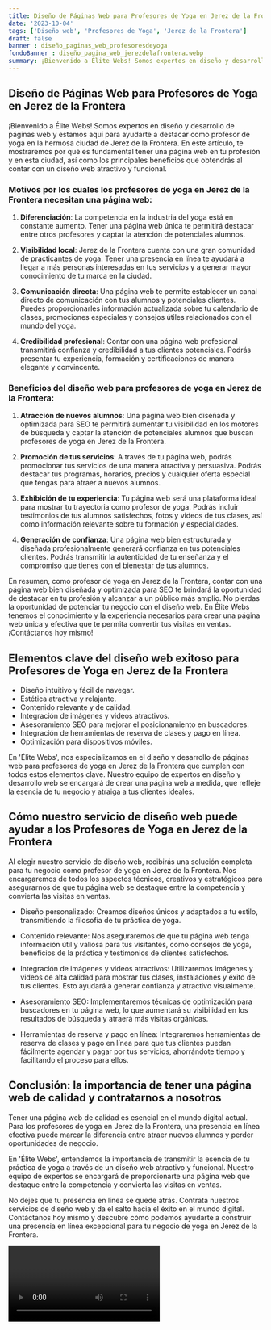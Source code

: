 ```yaml
---
title: Diseño de Páginas Web para Profesores de Yoga en Jerez de la Frontera
date: '2023-10-04'
tags: ['Diseño web', 'Profesores de Yoga', 'Jerez de la Frontera']
draft: false
banner : diseño_paginas_web_profesoresdeyoga
fondoBanner : diseño_pagina_web_jerezdelafrontera.webp
summary: ¡Bienvenido a Élite Webs! Somos expertos en diseño y desarrollo de páginas web y estamos aquí para ayudarte a destacar como profesor de yoga en la hermosa ciudad de Jerez de la Frontera. En este artículo, te mostraremos por qué es fundamental tener una página web en tu profesión y en esta ciudad, así como los principales beneficios que obtendrás al contar con un diseño web atractivo y funcional.
---
```


## Diseño de Páginas Web para Profesores de Yoga en Jerez de la Frontera

¡Bienvenido a Élite Webs! Somos expertos en diseño y desarrollo de páginas web y estamos aquí para ayudarte a destacar como profesor de yoga en la hermosa ciudad de Jerez de la Frontera. En este artículo, te mostraremos por qué es fundamental tener una página web en tu profesión y en esta ciudad, así como los principales beneficios que obtendrás al contar con un diseño web atractivo y funcional.

### Motivos por los cuales los profesores de yoga en Jerez de la Frontera necesitan una página web:

1. **Diferenciación**: La competencia en la industria del yoga está en constante aumento. Tener una página web única te permitirá destacar entre otros profesores y captar la atención de potenciales alumnos.

2. **Visibilidad local**: Jerez de la Frontera cuenta con una gran comunidad de practicantes de yoga. Tener una presencia en línea te ayudará a llegar a más personas interesadas en tus servicios y a generar mayor conocimiento de tu marca en la ciudad.

3. **Comunicación directa**: Una página web te permite establecer un canal directo de comunicación con tus alumnos y potenciales clientes. Puedes proporcionarles información actualizada sobre tu calendario de clases, promociones especiales y consejos útiles relacionados con el mundo del yoga.

4. **Credibilidad profesional**: Contar con una página web profesional transmitirá confianza y credibilidad a tus clientes potenciales. Podrás presentar tu experiencia, formación y certificaciones de manera elegante y convincente.

### Beneficios del diseño web para profesores de yoga en Jerez de la Frontera:

1. **Atracción de nuevos alumnos**: Una página web bien diseñada y optimizada para SEO te permitirá aumentar tu visibilidad en los motores de búsqueda y captar la atención de potenciales alumnos que buscan profesores de yoga en Jerez de la Frontera.

2. **Promoción de tus servicios**: A través de tu página web, podrás promocionar tus servicios de una manera atractiva y persuasiva. Podrás destacar tus programas, horarios, precios y cualquier oferta especial que tengas para atraer a nuevos alumnos.

3. **Exhibición de tu experiencia**: Tu página web será una plataforma ideal para mostrar tu trayectoria como profesor de yoga. Podrás incluir testimonios de tus alumnos satisfechos, fotos y videos de tus clases, así como información relevante sobre tu formación y especialidades.

4. **Generación de confianza**: Una página web bien estructurada y diseñada profesionalmente generará confianza en tus potenciales clientes. Podrás transmitir la autenticidad de tu enseñanza y el compromiso que tienes con el bienestar de tus alumnos.

En resumen, como profesor de yoga en Jerez de la Frontera, contar con una página web bien diseñada y optimizada para SEO te brindará la oportunidad de destacar en tu profesión y alcanzar a un público más amplio. No pierdas la oportunidad de potenciar tu negocio con el diseño web. En Élite Webs tenemos el conocimiento y la experiencia necesarios para crear una página web única y efectiva que te permita convertir tus visitas en ventas. ¡Contáctanos hoy mismo!

<GifSeo />

<Cta />

## Elementos clave del diseño web exitoso para Profesores de Yoga en Jerez de la Frontera

- Diseño intuitivo y fácil de navegar.
- Estética atractiva y relajante.
- Contenido relevante y de calidad.
- Integración de imágenes y videos atractivos.
- Asesoramiento SEO para mejorar el posicionamiento en buscadores.
- Integración de herramientas de reserva de clases y pago en línea.
- Optimización para dispositivos móviles.

En 'Élite Webs', nos especializamos en el diseño y desarrollo de páginas web para profesores de yoga en Jerez de la Frontera que cumplen con todos estos elementos clave. Nuestro equipo de expertos en diseño y desarrollo web se encargará de crear una página web a medida, que refleje la esencia de tu negocio y atraiga a tus clientes ideales.

## Cómo nuestro servicio de diseño web puede ayudar a los Profesores de Yoga en Jerez de la Frontera

Al elegir nuestro servicio de diseño web, recibirás una solución completa para tu negocio como profesor de yoga en Jerez de la Frontera. Nos encargaremos de todos los aspectos técnicos, creativos y estratégicos para asegurarnos de que tu página web se destaque entre la competencia y convierta las visitas en ventas.

- Diseño personalizado: Creamos diseños únicos y adaptados a tu estilo, transmitiendo la filosofía de tu práctica de yoga.

- Contenido relevante: Nos aseguraremos de que tu página web tenga información útil y valiosa para tus visitantes, como consejos de yoga, beneficios de la práctica y testimonios de clientes satisfechos.

- Integración de imágenes y videos atractivos: Utilizaremos imágenes y videos de alta calidad para mostrar tus clases, instalaciones y éxito de tus clientes. Esto ayudará a generar confianza y atractivo visualmente.

- Asesoramiento SEO: Implementaremos técnicas de optimización para buscadores en tu página web, lo que aumentará su visibilidad en los resultados de búsqueda y atraerá más visitas orgánicas.

- Herramientas de reserva y pago en línea: Integraremos herramientas de reserva de clases y pago en línea para que tus clientes puedan fácilmente agendar y pagar por tus servicios, ahorrándote tiempo y facilitando el proceso para ellos.

## Conclusión: la importancia de tener una página web de calidad y contratarnos a nosotros

Tener una página web de calidad es esencial en el mundo digital actual. Para los profesores de yoga en Jerez de la Frontera, una presencia en línea efectiva puede marcar la diferencia entre atraer nuevos alumnos y perder oportunidades de negocio.

En 'Élite Webs', entendemos la importancia de transmitir la esencia de tu práctica de yoga a través de un diseño web atractivo y funcional. Nuestro equipo de expertos se encargará de proporcionarte una página web que destaque entre la competencia y convierta las visitas en ventas.

No dejes que tu presencia en línea se quede atrás. Contrata nuestros servicios de diseño web y da el salto hacia el éxito en el mundo digital. Contáctanos hoy mismo y descubre cómo podemos ayudarte a construir una presencia en línea excepcional para tu negocio de yoga en Jerez de la Frontera.

<Video />

<CtaBot job='Profesores de Yoga' city='Jerez de la Frontera'/>

<Gmaps query='Jerez de la Frontera+españa+maps' />